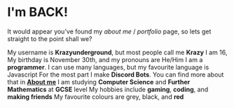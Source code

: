 
# **I'm BACK!**
It would appear you've found my *about me* / *portfolio* page, so lets get straight to the point shall we?

My username is **Krazyunderground**, but most people call me **Krazy**
I am 16, My birthday is November 30th, and my pronouns are He/Him
I am a **programmer**. I can use many languages, but my favourite language is Javascript
For the most part I make **Discord Bots**. You can find more about that in <A href='/about'><strong>About me</strong></A>
I am studying **Computer Science** and **Further Mathematics** at **GCSE** level
My hobbies include **gaming**, **coding**, and **making friends**
My favourite colours are grey, black, and **red**